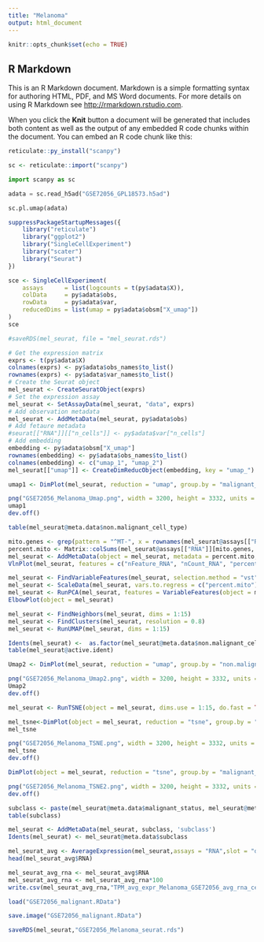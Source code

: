```yaml
---
title: "Melanoma"
output: html_document
---
```


```r
knitr::opts_chunk$set(echo = TRUE)
```

## R Markdown

This is an R Markdown document. Markdown is a simple formatting syntax for authoring HTML, PDF, and MS Word documents. For more details on using R Markdown see <http://rmarkdown.rstudio.com>.

When you click the **Knit** button a document will be generated that includes both content as well as the output of any embedded R code chunks within the document. You can embed an R code chunk like this:

```r
reticulate::py_install("scanpy")
```


```r
sc <- reticulate::import("scanpy")
```

```python
import scanpy as sc
```

```python
adata = sc.read_h5ad("GSE72056_GPL18573.h5ad")
```

```python
sc.pl.umap(adata)
```

```r
suppressPackageStartupMessages({
    library("reticulate")
    library("ggplot2")
    library("SingleCellExperiment")
    library("scater")
    library("Seurat")
})
```


```r
sce <- SingleCellExperiment(
    assays      = list(logcounts = t(py$adata$X)),
    colData     = py$adata$obs,
    rowData     = py$adata$var,
    reducedDims = list(umap = py$adata$obsm["X_umap"])
)
sce
```

```r
#saveRDS(mel_seurat, file = "mel_seurat.rds")

```
```r
# Get the expression matrix
exprs <- t(py$adata$X)
colnames(exprs) <- py$adata$obs_names$to_list()
rownames(exprs) <- py$adata$var_names$to_list()
# Create the Seurat object
mel_seurat <- CreateSeuratObject(exprs)
# Set the expression assay
mel_seurat <- SetAssayData(mel_seurat, "data", exprs)
# Add observation metadata
mel_seurat <- AddMetaData(mel_seurat, py$adata$obs)
# Add fetaure metadata
#seurat[["RNA"]][["n_cells"]] <- py$adata$var["n_cells"]
# Add embedding
embedding <- py$adata$obsm["X_umap"]
rownames(embedding) <- py$adata$obs_names$to_list()
colnames(embedding) <- c("umap_1", "umap_2")
mel_seurat[["umap"]] <- CreateDimReducObject(embedding, key = "umap_")
```
```r
umap1 <- DimPlot(mel_seurat, reduction = "umap", group.by = "malignant_status") + theme(text = element_text(size=20)) + ggtitle("Cell classification (GSE72056)")

png("GSE72056_Melanoma_Umap.png", width = 3200, height = 3332, units = "px", res = 300)
umap1
dev.off()
```
```r
table(mel_seurat@meta.data$non.malignant_cell_type)
```

```r
mito.genes <- grep(pattern = "^MT-", x = rownames(mel_seurat@assays[["RNA"]]), value = TRUE)
percent.mito <- Matrix::colSums(mel_seurat@assays[["RNA"]][mito.genes, ])/Matrix::colSums(mel_seurat@assays[["RNA"]])
mel_seurat <- AddMetaData(object = mel_seurat, metadata = percent.mito, col.name = "percent.mito") 
VlnPlot(mel_seurat, features = c("nFeature_RNA", "nCount_RNA", "percent.mito"), ncol = 3,pt.size = -1)
```

```r
mel_seurat <- FindVariableFeatures(mel_seurat, selection.method = "vst", nfeatures = 2000)
mel_seurat <- ScaleData(mel_seurat, vars.to.regress = c("percent.mito"))
mel_seurat <- RunPCA(mel_seurat, features = VariableFeatures(object = mel_seurat))
ElbowPlot(object = mel_seurat)
```

```r
mel_seurat <- FindNeighbors(mel_seurat, dims = 1:15)
mel_seurat <- FindClusters(mel_seurat, resolution = 0.8)
mel_seurat <- RunUMAP(mel_seurat, dims = 1:15)
```


```r
Idents(mel_seurat) <-  as.factor(mel_seurat@meta.data$non.malignant_cell_type)
table(mel_seurat@active.ident)
```


```r
Umap2 <- DimPlot(mel_seurat, reduction = "umap", group.by = "non.malignant_cell_type", label = T) + theme(text = element_text(size=20)) + ggtitle("Cell types (GSE72056)")

png("GSE72056_Melanoma_Umap2.png", width = 3200, height = 3332, units = "px", res = 300)
Umap2
dev.off()
```

```r
mel_seurat <- RunTSNE(object = mel_seurat, dims.use = 1:15, do.fast = TRUE)
```

```r
mel_tsne<-DimPlot(object = mel_seurat, reduction = "tsne", group.by = "non.malignant_cell_type") + theme(text = element_text(size=20)) + ggtitle("Cell types (GSE72056)")
mel_tsne
```
```r
png("GSE72056_Melanoma_TSNE.png", width = 3200, height = 3332, units = "px", res = 300)
mel_tsne
dev.off()
```

```r
DimPlot(object = mel_seurat, reduction = "tsne", group.by = "malignant_status") + theme(text = element_text(size=20)) + ggtitle("Cell classification (GSE72056)")

```
```r
png("GSE72056_Melanoma_TSNE2.png", width = 3200, height = 3332, units = "px", res = 300)
dev.off()
```


```r
subclass <- paste(mel_seurat@meta.data$malignant_status, mel_seurat@meta.data$non.malignant_cell_type)
table(subclass)
```



```r
mel_seurat <- AddMetaData(mel_seurat, subclass, 'subclass')
Idents(mel_seurat) <- mel_seurat@meta.data$subclass

```

```r
mel_seurat_avg <- AverageExpression(mel_seurat,assays = "RNA",slot = "data")
head(mel_seurat_avg$RNA)
```

```r

mel_seurat_avg_rna <- mel_seurat_avg$RNA
mel_seurat_avg_rna <- mel_seurat_avg_rna*100
write.csv(mel_seurat_avg_rna,"TPM_avg_expr_Melanoma_GSE72056_avg_rna_celltypeMalignant.csv",row.names=T)
```

```r
load("GSE72056_malignant.RData")
```


```r
save.image("GSE72056_malignant.RData")
```

```r
saveRDS(mel_seurat,"GSE72056_Melanoma_seurat.rds")
```

